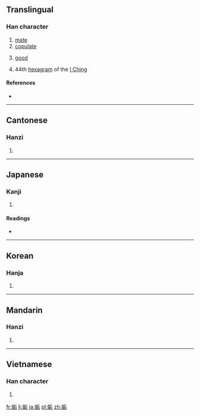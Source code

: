 ==Translingual==

===Han character===
{{Han char|rn=38|rad=女|as=06|sn=9|four=4246<sub>1</sub>|canj=女竹一口 (VHMR)|ids=⿰[[女]][[后]]}}

# [[mate]]
# [[copulate]]
# {{context|adjective}} [[good]]
# 44th [[hexagram]] of the [[I Ching]]

====References====
* {{Han ref|kx=0260.080|dkj=06215|dj=0526.070|hdz=21045.160|uh=59E4|ud=23012|bh=CE6C|bd=52844}}

----

==Cantonese==

===Hanzi===
{{yue-hanzi|jyut=|y=gau3}}

# {{defn|lang=yue|sort=女06}}

----

==Japanese==

===Kanji===
{{ja-kanji|grade=|rs=女06}}

# {{defn|lang=ja|sort=女06}}

====Readings====
* {{ja-readings|on=[[こう]] (kō), [[く]] (ku)|kun=[[あう]] (au), [[みめよい]] (mimeyoi), [[みにくい]] (minikui)}}

----

==Korean==

===Hanja===
{{ko-hanja|hangeul=구|rv=gu|mr=ku}}

# {{defn|lang=ko|sort=女06}}

----

==Mandarin==

===Hanzi===
{{cmn-hanzi|pin=[[gòu]] ([[gou4]]), [[lǎo]] ([[lao3]])|wg=kou<sup>4</sup>, lao<sup>3</sup>}}

# {{defn|lang=cmn|sort=女06}}

----

==Vietnamese==

===Han character===
{{vi-hantu|[[cạu]]|rs=女06}}

# {{defn|lang=vi|sort=女06}}

[[fr:姤]]
[[li:姤]]
[[ja:姤]]
[[pl:姤]]
[[zh:姤]]